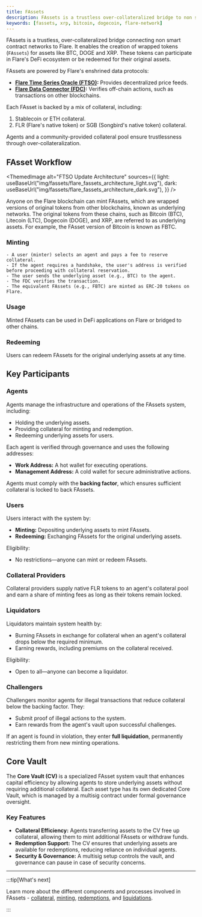 ```yaml
---
title: FAssets
description: FAssets is a trustless over-collateralized bridge to non smart contract networks to Flare.
keywords: [fassets, xrp, bitcoin, dogecoin, flare-network]
---
```



FAssets is a trustless, over-collateralized bridge connecting non smart contract networks to Flare.
It enables the creation of wrapped tokens (`FAssets`) for assets like BTC, DOGE and XRP.
These tokens can participate in Flare's DeFi ecosystem or be redeemed for their original assets.

FAssets are powered by Flare's enshrined data protocols:

- **[Flare Time Series Oracle (FTSO)](/ftso/overview):** Provides decentralized price feeds.
- **[Flare Data Connector (FDC)](/fdc/overview):** Verifies off-chain actions, such as transactions on other blockchains.

Each FAsset is backed by a mix of collateral, including:

1. Stablecoin or ETH collateral.
2. FLR (Flare's native token) or SGB (Songbird's native token) collateral.

Agents and a community-provided collateral pool ensure trustlessness through over-collateralization.

## FAsset Workflow

<ThemedImage
  alt="FTSO Update Architecture"
  sources={{
    light: useBaseUrl("img/fassets/flare_fassets_architecture_light.svg"),
    dark: useBaseUrl("img/fassets/flare_fassets_architecture_dark.svg"),
  }}
/>

Anyone on the Flare blockchain can mint FAssets, which are wrapped versions of original tokens from other blockchains, known as underlying networks. The original tokens from these chains, such as Bitcoin (BTC), Litecoin (LTC), Dogecoin (DOGE), and XRP, are referred to as underlying assets. For example, the FAsset version of Bitcoin is known as FBTC.

### Minting

    - A user (minter) selects an agent and pays a fee to reserve collateral.
    - If the agent requires a handshake, the user's address is verified before proceeding with collateral reservation.
    - The user sends the underlying asset (e.g., BTC) to the agent.
    - The FDC verifies the transaction.
    - The equivalent FAssets (e.g., FBTC) are minted as ERC-20 tokens on Flare.

### Usage

Minted FAssets can be used in DeFi applications on Flare or bridged to other chains.

### Redeeming

Users can redeem FAssets for the original underlying assets at any time.

## Key Participants

### Agents

Agents manage the infrastructure and operations of the FAssets system, including:

- Holding the underlying assets.
- Providing collateral for minting and redemption.
- Redeeming underlying assets for users.

Each agent is verified through governance and uses the following addresses:

- **Work Address:** A hot wallet for executing operations.
- **Management Address:** A cold wallet for secure administrative actions.

Agents must comply with the **backing factor**, which ensures sufficient collateral is locked to back FAssets.

### Users

Users interact with the system by:

- **Minting:** Depositing underlying assets to mint FAssets.
- **Redeeming:** Exchanging FAssets for the original underlying assets.

Eligibility:

- No restrictions—anyone can mint or redeem FAssets.

### Collateral Providers

Collateral providers supply native FLR tokens to an agent's collateral pool and earn a share of minting fees as long as their tokens remain locked.

### Liquidators

Liquidators maintain system health by:

- Burning FAssets in exchange for collateral when an agent's collateral drops below the required minimum.
- Earning rewards, including premiums on the collateral received.

Eligibility:

- Open to all—anyone can become a liquidator.

### Challengers

Challengers monitor agents for illegal transactions that reduce collateral below the backing factor. They:

- Submit proof of illegal actions to the system.
- Earn rewards from the agent's vault upon successful challenges.

If an agent is found in violation, they enter **full liquidation**, permanently restricting them from new minting operations.

## Core Vault

The **Core Vault (CV)** is a specialized FAsset system vault that enhances capital efficiency by allowing agents to store underlying assets without requiring additional collateral.
Each asset type has its own dedicated Core Vault, which is managed by a multisig contract under formal governance oversight.

### Key Features

- **Collateral Efficiency:** Agents transferring assets to the CV free up collateral, allowing them to mint additional FAssets or withdraw funds.
- **Redemption Support:** The CV ensures that underlying assets are available for redemptions, reducing reliance on individual agents.
- **Security & Governance:** A multisig setup controls the vault, and governance can pause in case of security concerns.

---

:::tip[What's next]

Learn more about the different components and processes involved in FAssets - [collateral](/fassets/collateral), [minting](/fassets/minting), [redemptions](/fassets/redemption), and [liquidations](/fassets/liquidation).

:::
